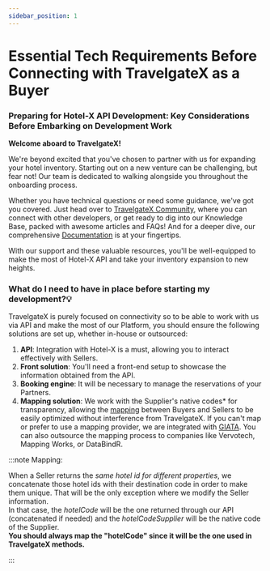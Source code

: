 ```yaml
---
sidebar_position: 1
---
```


# Essential Tech Requirements Before Connecting with TravelgateX as a Buyer

### Preparing for Hotel-X API Development: Key Considerations Before Embarking on Development Work

**Welcome aboard to TravelgateX!**

We're beyond excited that you've chosen to partner with us for expanding your hotel inventory. Starting out on a new venture can be challenging, but fear not! Our team is dedicated to walking alongside you throughout the onboarding process.

Whether you have technical questions or need some guidance, we've got you covered. Just head over to [TravelgateX Community](https://community.travelgatex.com/), where you can connect with other developers, or get ready to dig into our Knowledge Base, packed with awesome articles and FAQs! And for a deeper dive, our comprehensive [Documentation](https://docs.travelgatex.com/connectiontypesbuyers/hotel-x/) is at your fingertips.

With our support and these valuable resources, you'll be well-equipped to make the most of Hotel-X API and take your inventory expansion to new heights.

### What do I need to have in place before starting my development?💡

TravelgateX is purely focused on connectivity so to be able to work with us via API and make the most of our Platform, you should ensure the following solutions are set up, whether in-house or outsourced:

1. **API**: Integration with Hotel-X is a must, allowing you to interact effectively with Sellers.
1. **Front solution**: You'll need a front-end setup to showcase the information obtained from the API.
1. **Booking engine**: It will be necessary to manage the reservations of your Partners.
1. **Mapping solution**: We work with the Supplier's native codes* for transparency, allowing the [mapping](https://knowledge.travelgate.com/content-mapping) between Buyers and Sellers to be easily optimized without interference from TravelgateX. If you can't map or prefer to use a mapping provider, we are integrated with [GIATA](https://knowledge.travelgate.com/giata-solutions). You can also outsource the mapping process to companies like Vervotech, Mapping Works, or DataBindR.


:::note Mapping:

When a Seller returns the *same hotel id for different properties*, we concatenate those hotel ids with their destination code in order to make them unique. That will be the only exception where we modify the Seller information.  
In that case, the *hotelCode* will be the one returned through our API (concatenated if needed) and the *hotelCodeSupplier* will be the native code of the Supplier.  
**You should always map the "hotelCode" since it will be the one used in TravelgateX methods.**

:::

<TipContactCustomerCare/>